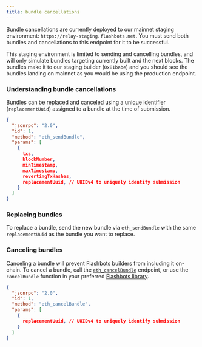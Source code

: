 ```yaml
---
title: bundle cancellations
---
```


Bundle cancellations are currently deployed to our mainnet staging environment: `https://relay-staging.flashbots.net`. You must send both bundles and cancellations to this endpoint for it to be successful.

This staging environment is limited to sending and cancelling bundles, and
will only simulate bundles targeting currently built and the next blocks. The bundles make it to our staging builder (`0x81babe`) and you should see the bundles landing on mainnet as you would be using the production endpoint.

### Understanding bundle cancellations

Bundles can be replaced and canceled using a unique identifier (`replacementUuid`) assigned to a bundle at the time of submission.

```json
{
  "jsonrpc": "2.0",
  "id": 1,
  "method": "eth_sendBundle",
  "params": [
    {
      txs,
      blockNumber,
      minTimestamp,
      maxTimestamp,
      revertingTxHashes,
      replacementUuid, // UUIDv4 to uniquely identify submission
    }
  ]
}
```

### Replacing bundles

To replace a bundle, send the new bundle via `eth_sendBundle` with the same `replacementUuid` as the bundle you want to replace.

### Canceling bundles

Canceling a bundle will prevent Flashbots builders from including it on-chain. To cancel a bundle, call the [`eth_cancelBundle`](/flashbots-auction/advanced/rpc-endpoint#eth_cancelbundle) endpoint, or use the `cancelBundle` function in your preferred [Flashbots library](/flashbots-auction/libraries/bundle-relay).

```json
{
  "jsonrpc": "2.0",
  "id": 1,
  "method": "eth_cancelBundle",
  "params": [
    {
      replacementUuid, // UUIDv4 to uniquely identify submission
    }
  ]
}
```
